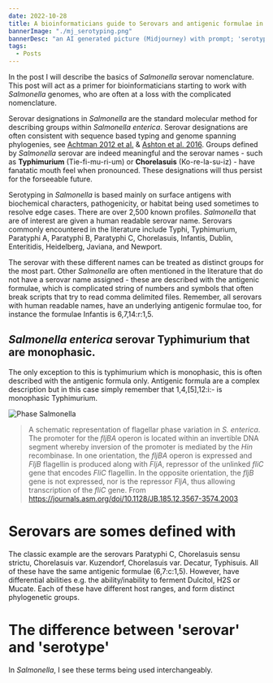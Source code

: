 ```yaml
---
date: 2022-10-28
title: A bioinformaticians guide to Serovars and antigenic formulae in Salmonella
bannerImage: "./mj_serotyping.png"
bannerDesc: "an AI generated picture (Midjourney) with prompt; 'serotyping'. You can share and adapt this image following a CC BY-SA 4.0 licence"
tags:
  - Posts
---
```


In the post I will describe the basics of *Salmonella* serovar nomenclature. This post will act as a primer for bioinformaticians starting to work with *Salmonella* genomes, who are often at a loss with the complicated nomenclature. 

Serovar designations in *Salmonella* are the standard molecular method for describing groups within *Salmonella enterica*. Serovar designations are often consistent with sequence based typing and genome spanning phylogenies, see [Achtman 2012 et al.](https://journals.plos.org/plospathogens/article?id=10.1371/journal.ppat.1002776) & [Ashton et al. 2016](https://peerj.com/articles/1752/). Groups defined by *Salmonella* serovar are indeed meaningful and the serovar names - such as **Typhimurium** (Tie-fi-mu-ri-um) or **Chorelasuis** (Ko-re-la-su-iz) - have fanatatic mouth feel when pronounced. These designations will thus persist for the forseeable future.

Serotyping in *Salmonella* is based mainly on surface antigens with biochemical characters, pathogenicity, or habitat being used sometimes to resolve edge cases. There are over 2,500 known profiles. *Salmonella* that are of interest are given a human readable serovar name. Serovars commonly encountered in the literature include Typhi, Typhimurium, Paratyphi A, Paratyphi B, Paratyphi C, Chorelasuis, Infantis, Dublin, Enteritidis, Heidelberg, Javiana, and Newport. 

The serovar with these different names can be treated as distinct groups for the most part. Other *Salmonella* are often mentioned in the literature that do not have a serovar name assigned - these are described with the antigenic formulae, which is complicated string of numbers and symbols that often break scripts that try to read comma delimited files. Remember, all serovars with human readable names, have an underlying antigenic formulae too, for instance the formulae Infantis is 6,7,14:r:1,5. 


## *Salmonella enterica* serovar Typhimurium that are monophasic. 

The only exception to this is typhimurium which is monophasic, this is often described with the antigenic formula only.   Antigenic formula are a complex description but in this case simply remember that  1,4,[5],12:i:- is monophasic Typhimurium. 

![Phase Salmonella](./phase_salmonella.jpeg)

> A schematic representation of flagellar phase variation in *S. enterica*. The promoter for the *fljBA* operon is located within an invertible DNA segment whereby inversion of the promoter is mediated by the *Hin* recombinase. In one orientation, the *fljBA* operon is expressed and *FljB* flagellin is produced along with *FljA*, repressor of the unlinked *fliC* gene that encodes *FliC* flagellin. In the opposite orientation, the *fljB* gene is not expressed, nor is the repressor *FljA*, thus allowing transcription of the *fliC* gene. From https://journals.asm.org/doi/10.1128/JB.185.12.3567-3574.2003

# Serovars are somes defined with 

The classic example are the serovars Paratyphi C, Chorelasuis sensu strictu, Chorelasuis var. Kuzendorf, Chorelasuis var. Decatur, Typhisuis. All of these have the same antigenic formulae (6,7:c:1,5). However, have differential abilities e.g. the ability/inability to ferment Dulcitol, H2S or Mucate. Each of these have different host ranges, and form distinct phylogenetic groups. 


# The difference between 'serovar' and 'serotype'
In *Salmonella*, I see these terms being used interchangeably. 
